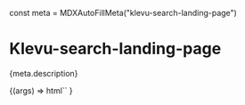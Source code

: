const meta = MDXAutoFillMeta("klevu-search-landing-page")

<Meta
  title="Apps/Search landing page"
  component="klevu-search-landing-page"
  argTypes={meta.argTypes}
  parameters={meta.parameters}
/>

# Klevu-search-landing-page

<Description>{meta.description}</Description>

<Canvas>
  <Story
    name="Search landing page"
    args={{
      term: "red shoes",
    }}
  >
    {(args) =>
      html`<klevu-search-landing-page
        filter-count=${ifDefined(args.filterCount)}
        .filterCustomOrder=${args.filterCustomOrder}
        limit=${ifDefined(args.limit)}
        .renderProductSlot=${args.renderProductSlot}
        sort=${ifDefined(args.sort)}
        term=${ifDefined(args.term)}
        use-pagination=${ifDefined(args.usePagination)}
      ></klevu-search-landing-page>`
    }
  </Story>
</Canvas>

<ArgsTable story="Search landing page" />
